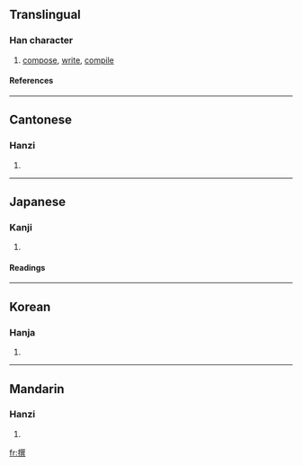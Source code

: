 ==Translingual==
===Han character===
{{Han char|rn=64|rad=手|as=12|sn=15|four=5708<sub>1</sub>|canj=手口山金 (QRUC)}}
# [[compose]], [[write]], [[compile]]
====References====
{{Han ref|kx=0456.230|dkj=12753|dj=0805.160|hdz=31964.030|uh=64B0|ud=25776|bh=BCB6|bd=48310}}

----
==Cantonese==
===Hanzi===
{{yue-hanzi|jyut=|y=jaan6}}
# {{defn|Cantonese}}

----
==Japanese==
===Kanji===
{{ja-kanji|grade=|rs=手12}}
# {{defn|Japanese}} 
====Readings====
{{ja-readings|on=[[さん]] (san), [[せん]] (sen)|kun=[[えらぶ]] (erabu)}}

----
==Korean==
===Hanja===
{{ko-hanja|hangeul=[[찬]], [[천]]|eumhun=|rv=chan, cheon|mr=ch'an, ch'ŏn|y=chan, chen}}
# {{defn|Korean}}

----
==Mandarin==
===Hanzi===
{{cmn-hanzi|pin=[[zhuàn]] (zhuan4)|wg=chuan<sup>4</sup>}}
# {{defn|Mandarin}}

[[fr:撰]]